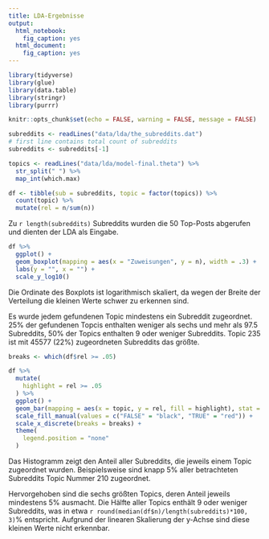 ```yaml
---
title: LDA-Ergebnisse
output: 
  html_notebook: 
    fig_caption: yes
  html_document: 
    fig_caption: yes
---
```


```r
library(tidyverse)
library(glue)
library(data.table)
library(stringr)
library(purrr)

knitr::opts_chunk$set(echo = FALSE, warning = FALSE, message = FALSE)
```

```r
subreddits <- readLines("data/lda/the_subreddits.dat")
# first line contains total count of subreddits
subreddits <- subreddits[-1]

topics <- readLines("data/lda/model-final.theta") %>% 
  str_split(" ") %>% 
  map_int(which.max)

df <- tibble(sub = subreddits, topic = factor(topics)) %>% 
  count(topic) %>% 
  mutate(rel = n/sum(n))

```

Zu `r length(subreddits)` Subreddits wurden die 50 Top-Posts abgerufen und dienten der LDA als Eingabe.


```r
df %>% 
  ggplot() +
  geom_boxplot(mapping = aes(x = "Zuweisungen", y = n), width = .3) +
  labs(y = "", x = "") +
  scale_y_log10()
```
Die Ordinate des Boxplots ist logarithmisch skaliert, da wegen der Breite der Verteilung die kleinen Werte 
schwer zu erkennen sind.

Es wurde jedem gefundenen Topic mindestens ein Subreddit zugeordnet. 25% der gefundenen Topcis
enthalten weniger als sechs und mehr als 97.5 Subreddits, 50% der Topics enthalten 9 oder weniger Subreddits.
Topic 235 ist mit 45577 (22%) zugeordneten Subreddits das größte.

```r

breaks <- which(df$rel >= .05)

df %>%
  mutate(
    highlight = rel >= .05
  ) %>% 
  ggplot() + 
  geom_bar(mapping = aes(x = topic, y = rel, fill = highlight), stat = "identity") +
  scale_fill_manual(values = c("FALSE" = "black", "TRUE" = "red")) +
  scale_x_discrete(breaks = breaks) +
  theme(
    legend.position = "none"
  )
```

Das Histogramm zeigt den Anteil aller Subreddits, die jeweils einem Topic zugeordnet wurden. Beispielsweise
sind knapp 5% aller betrachteten Subreddits Topic Nummer 210 zugeordnet.

Hervorgehoben sind die sechs größten Topics, deren Anteil jeweils mindestens 5% ausmacht.
Die Hälfte aller Topics enthält 9 oder weniger Subreddits, was in etwa `r round(median(df$n)/length(subreddits)*100, 3)`% entspricht. Aufgrund der linearen Skalierung der y-Achse sind diese kleinen Werte nicht erkennbar.
